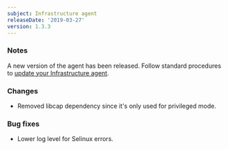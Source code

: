 ```yaml
---
subject: Infrastructure agent
releaseDate: '2019-03-27'
version: 1.3.3
---
```


### Notes

A new version of the agent has been released. Follow standard procedures to [update your Infrastructure agent](/docs/infrastructure/new-relic-infrastructure/installation/update-infrastructure-agent).

### Changes

* Removed libcap dependency since it's only used for privileged mode.

### Bug fixes

* Lower log level for Selinux errors.
